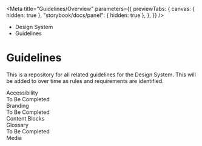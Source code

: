 
<Meta
	title="Guidelines/Overview"
	parameters={{
		previewTabs: {
			canvas: { hidden: true },
			"storybook/docs/panel": { hidden: true },
		},
	}}
/>

<div className="act-docs-container">
	<Masthead />
	<main className="act-body">
		<div className="act-flex act-flex-light-purple">
			<div className="act-flex__container act-flex__container-padding-trim">
				<div className="act-flex__grid">
					<div className="act-flex__row">
						<div className="act-col__cw-12">
							<div className="act-box">
								<div className="act-breadcrumbs">
									<ul className="act-breadcrumbs__container">
										<li className="act-breadcrumbs__crumb act-h6">
											<LinkTo className="act-breadcrumbs__crumb__link" kind="system-introduction--page">
												Design System <i className="fa-solid fa-angle-right"></i>
											</LinkTo>
										</li>
										<li className="act-breadcrumbs__crumb act-h6">
											<LinkTo className="act-breadcrumbs__crumb__link" kind="guidelines-overview--page">
												Guidelines <i className="fa-solid fa-angle-right"></i>
											</LinkTo>
										</li>
									</ul>
								</div>
								<h1>Guidelines</h1>
							</div>
						</div>
					</div>
				</div>
			</div>
		</div>
		<div className="act-flex">
			<div className="act-flex__container">
				<div className="act-flex__grid">
					<div className="act-flex__row">
						<div className="act-col__cw-12">
							<div className="act-box">
								<p>This is a repository for all related guidelines for the Design System. This will be added to over time as rules and requirements are identified.</p>
								<div className="act-card-grid">
									<LinkTo className="act-card act-card__primary act-card__feature--icon" kind="guidelines-accessibility--page">
										<div className="act-card__container">
											<div className="act-card__content">
												<div className="act-card__icon">
													<i class="fa-solid fa-universal-access"></i>
												</div>
												<div className="act-card__title">Accessibility</div>
												<div className="act-card__description">To Be Completed</div>
												<div className="act-card__cta">
													<i className="fa-solid fa-arrow-right"></i>
												</div>
											</div>
										</div>
									</LinkTo>
									<LinkTo className="act-card act-card__primary act-card__feature--icon" kind="guidelines-branding--page">
										<div className="act-card__container">
											<div className="act-card__content">
												<div className="act-card__icon">
													<i class="fa-solid fa-swatchbook"></i>
												</div>
												<div className="act-card__title">Branding</div>
												<div className="act-card__description">To Be Completed</div>
												<div className="act-card__cta">
													<i className="fa-solid fa-arrow-right"></i>
												</div>
											</div>
										</div>
									</LinkTo>
									<LinkTo className="act-card act-card__primary act-card__feature--icon" kind="guidelines-content--page">
										<div className="act-card__container">
											<div className="act-card__content">
												<div className="act-card__icon">
													<i class="fa-solid fa-book"></i>
												</div>
												<div className="act-card__title">Content Blocks</div>
												<div className="act-card__description"></div>
												<div className="act-card__cta">
													<i className="fa-solid fa-arrow-right"></i>
												</div>
											</div>
										</div>
									</LinkTo>
									<LinkTo className="act-card act-card__primary act-card__feature--icon" kind="guidelines-glossary--page">
										<div className="act-card__container">
											<div className="act-card__content">
												<div className="act-card__icon">
													<i class="fa-solid fa-language"></i>
												</div>
												<div className="act-card__title">Glossary</div>
												<div className="act-card__description">To Be Completed</div>
												<div className="act-card__cta">
													<i className="fa-solid fa-arrow-right"></i>
												</div>
											</div>
										</div>
									</LinkTo>
									<LinkTo className="act-card act-card__primary act-card__feature--icon" kind="guidelines-media--page">
										<div className="act-card__container">
											<div className="act-card__content">
												<div className="act-card__icon">
													<i class="fa-solid fa-swatchbook"></i>
												</div>
												<div className="act-card__title">Media</div>
												<div className="act-card__description"></div>
												<div className="act-card__cta">
													<i className="fa-solid fa-arrow-right"></i>
												</div>
											</div>
										</div>
									</LinkTo>
								</div>
							</div>
						</div>
					</div>
				</div>
			</div>
		</div>
	</main>
	<footer className="act-footer">
		<AoC />
		<Footer />
	</footer>
</div>
